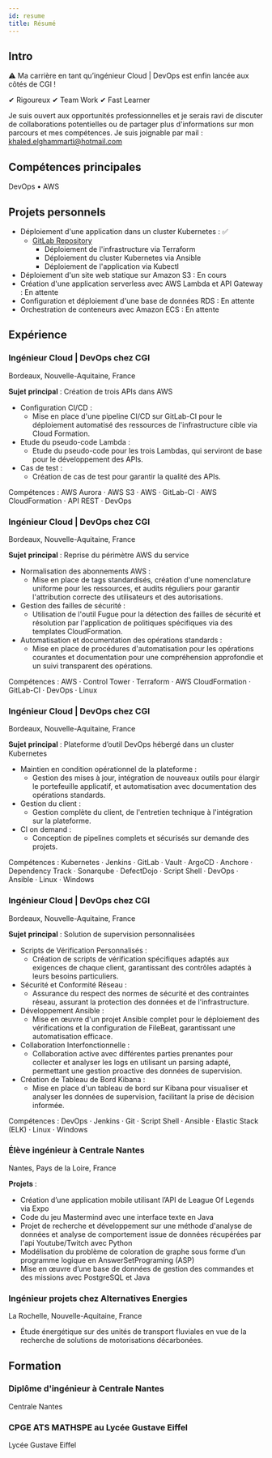 ```yaml
---
id: resume
title: Résumé
---
```


## Intro
⚠️ Ma carrière en tant qu’ingénieur Cloud | DevOps est enfin lancée aux côtés de CGI !

✔ Rigoureux ✔ Team Work ✔ Fast Learner

Je suis ouvert aux opportunités professionnelles et je serais ravi de discuter de collaborations potentielles ou de partager plus d'informations sur mon parcours et mes compétences. Je suis joignable par mail : khaled.elghammarti@hotmail.com

## Compétences principales
DevOps • AWS

## Projets personnels

- Déploiement d'une application dans un cluster Kubernetes : ✅
  - [GitLab Repository](https://gitlab.com/kelg/linkedin/projet-1)
    - Déploiement de l'infrastructure via Terraform
    - Déploiement du cluster Kubernetes via Ansible
    - Déploiement de l'application via Kubectl
- Déploiement d'un site web statique sur Amazon S3 : En cours
- Création d'une application serverless avec AWS Lambda et API Gateway : En attente
- Configuration et déploiement d'une base de données RDS : En attente
- Orchestration de conteneurs avec Amazon ECS : En attente

## Expérience

### Ingénieur Cloud | DevOps chez CGI
Bordeaux, Nouvelle-Aquitaine, France

𝐒𝐮𝐣𝐞𝐭 𝐩𝐫𝐢𝐧𝐜𝐢𝐩𝐚𝐥 : Création de trois APIs dans AWS

- Configuration CI/CD :
  - Mise en place d'une pipeline CI/CD sur GitLab-CI pour le déploiement automatisé des ressources de l'infrastructure cible via Cloud Formation.
- Etude du pseudo-code Lambda :
  - Etude du pseudo-code pour les trois Lambdas, qui serviront de base pour le développement des APIs.
- Cas de test :
  - Création de cas de test pour garantir la qualité des APIs.

Compétences : AWS Aurora · AWS S3 · AWS · GitLab-CI · AWS CloudFormation · API REST · DevOps

### Ingénieur Cloud | DevOps chez CGI
Bordeaux, Nouvelle-Aquitaine, France

𝐒𝐮𝐣𝐞𝐭 𝐩𝐫𝐢𝐧𝐜𝐢𝐩𝐚𝐥 : Reprise du périmètre AWS du service

- Normalisation des abonnements AWS :
  - Mise en place de tags standardisés, création d'une nomenclature uniforme pour les ressources, et audits réguliers pour garantir l'attribution correcte des utilisateurs et des autorisations.
- Gestion des failles de sécurité :
  - Utilisation de l'outil Fugue pour la détection des failles de sécurité et résolution par l'application de politiques spécifiques via des templates CloudFormation.
- Automatisation et documentation des opérations standards :
  - Mise en place de procédures d'automatisation pour les opérations courantes et documentation pour une compréhension approfondie et un suivi transparent des opérations.

Compétences : AWS · Control Tower · Terraform · AWS CloudFormation · GitLab-CI · DevOps · Linux

### Ingénieur Cloud | DevOps chez CGI
Bordeaux, Nouvelle-Aquitaine, France

𝐒𝐮𝐣𝐞𝐭 𝐩𝐫𝐢𝐧𝐜𝐢𝐩𝐚𝐥 : Plateforme d’outil DevOps hébergé dans un cluster Kubernetes

- Maintien en condition opérationnel de la plateforme :
  - Gestion des mises à jour, intégration de nouveaux outils pour élargir le portefeuille applicatif, et automatisation avec documentation des opérations standards.
- Gestion du client :
  - Gestion complète du client, de l'entretien technique à l'intégration sur la plateforme.
- CI on demand :
  - Conception de pipelines complets et sécurisés sur demande des projets.

Compétences : Kubernetes · Jenkins · GitLab · Vault · ArgoCD · Anchore · Dependency Track · Sonarqube · DefectDojo · Script Shell · DevOps · Ansible · Linux · Windows

### Ingénieur Cloud | DevOps chez CGI
Bordeaux, Nouvelle-Aquitaine, France

𝐒𝐮𝐣𝐞𝐭 𝐩𝐫𝐢𝐧𝐜𝐢𝐩𝐚𝐥 : Solution de supervision personnalisées

- Scripts de Vérification Personnalisés :
  - Création de scripts de vérification spécifiques adaptés aux exigences de chaque client, garantissant des contrôles adaptés à leurs besoins particuliers.
- Sécurité et Conformité Réseau :
  - Assurance du respect des normes de sécurité et des contraintes réseau, assurant la protection des données et de l'infrastructure.
- Développement Ansible :
  - Mise en œuvre d'un projet Ansible complet pour le déploiement des vérifications et la configuration de FileBeat, garantissant une automatisation efficace.
- Collaboration Interfonctionnelle :
  - Collaboration active avec différentes parties prenantes pour collecter et analyser les logs en utilisant un parsing adapté, permettant une gestion proactive des données de supervision.
- Création de Tableau de Bord Kibana :
  - Mise en place d'un tableau de bord sur Kibana pour visualiser et analyser les données de supervision, facilitant la prise de décision informée.

Compétences : DevOps · Jenkins · Git · Script Shell · Ansible · Elastic Stack (ELK) · Linux · Windows

### Élève ingénieur à Centrale Nantes
Nantes, Pays de la Loire, France

𝐏𝐫𝐨𝐣𝐞𝐭𝐬 :
- Création d’une application mobile utilisant l’API de League Of Legends via Expo
- Code du jeu Mastermind avec une interface texte en Java
- Projet de recherche et développement sur une méthode d'analyse de données et analyse de comportement issue de données récupérées par l'api Youtube/Twitch avec Python
- Modélisation du problème de coloration de graphe sous forme d’un programme logique en AnswerSetPrograming (ASP)
- Mise en œuvre d’une base de données de gestion des commandes et des missions avec PostgreSQL et Java

### Ingénieur projets chez Alternatives Energies
La Rochelle, Nouvelle-Aquitaine, France

- Étude énergétique sur des unités de transport fluviales en vue de la recherche de solutions de motorisations décarbonées.

## Formation

### Diplôme d'ingénieur à Centrale Nantes
Centrale Nantes

### CPGE ATS MATHSPE au Lycée Gustave Eiffel
Lycée Gustave Eiffel